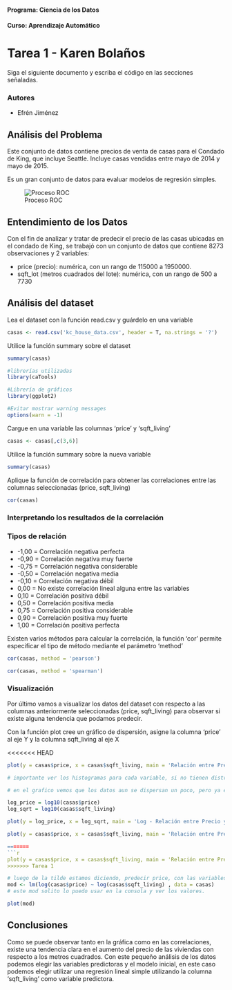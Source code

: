 #### Programa: Ciencia de los Datos
#### Curso: Aprendizaje Automático

# Tarea 1 - Karen Bolaños

Siga el siguiente documento y escriba el código en las secciones señaladas.

### Autores
   * Efrén Jiménez

## Análisis del Problema
Este conjunto de datos contiene precios de venta de casas para el Condado de King, que incluye Seattle. Incluye casas vendidas entre mayo de 2014 y mayo de 2015.

Es un gran conjunto de datos para evaluar modelos de regresión simples. 

![Proceso ROC](img/dataset-cover.jpg)

## Entendimiento de los Datos

Con el fin de analizar y tratar de predecir el precio de las casas ubicadas en el condado de King, se trabajó con un conjunto de datos que contiene 8273 observaciones y 2 variables:

- price (precio): numérica, con un rango de 115000 a 1950000.
- sqft_lot (metros cuadrados del lote): numérica, con un rango de 500 a 7730

## Análisis del dataset

Lea el dataset con la función read.csv y guárdelo en una variable

```r
casas <- read.csv('kc_house_data.csv', header = T, na.strings = '?')
```

Utilice la función summary sobre el dataset

```r
summary(casas)
```

```r
#librerías utilizadas
library(caTools)

#Librería de gráficos
library(ggplot2)

#Evitar mostrar warning messages
options(warn = -1)
```

Cargue en una variable las columnas 'price' y 'sqft_living'

```r
casas <- casas[,c(3,6)]
```

Utilice la función summary sobre la nueva variable

```r
summary(casas)
```

Aplique la función de correlación para obtener las correlaciones entre las columnas seleccionadas (price, sqft_living)

```r
cor(casas)
```

### Interpretando los resultados de la correlación

### Tipos de relación
- -1,00 = Correlación negativa perfecta
- -0,90 = Correlación negativa muy fuerte
- -0,75 = Correlación negativa considerable
- -0,50 = Correlación negativa media
- -0,10 = Correlación negativa débil
- 0,00  = No existe correlación lineal alguna entre las variables
- 0,10  = Correlación positiva débil
- 0,50  = Correlación positiva media
- 0,75 = Correlación positiva considerable
- 0,90  = Correlación positiva muy fuerte
- 1,00  = Correlación positiva perfecta

Existen varios métodos para calcular la correlación, la función 'cor' permite especificar el tipo de método mediante el parámetro 'method'

```r
cor(casas, method = 'pearson')
```

```r
cor(casas, method = 'spearman')
```

### Visualización

Por último vamos a visualizar los datos del dataset con respecto a las columnas anteriormente seleccionadas (price, sqft_living) para observar si existe alguna tendencia que podamos predecir.

Con la función plot cree un gráfico de dispersión, asigne la columna 'price' al eje Y y la columna sqft_living al eje X

<<<<<<< HEAD
```r
plot(y = casas$price, x = casas$sqft_living, main = 'Relación entre Precio y Metros cuadrados', ylab = 'price', xlab = 'sqft_living')
```


```r

# importante ver los histogramas para cada variable, si no tienen distribucion normal, entonces aplicarle log, es una opcion.

# en el grafico vemos que los datos aun se dispersan un poco, pero ya es menos.

log_price = log10(casas$price)
log_sqrt = log10(casas$sqft_living)

plot(y = log_price, x = log_sqrt, main = 'Log - Relación entre Precio y Metros cuadrados', ylab = 'price', xlab = 'sqft_living')

plot(y = casas$price, x = casas$sqft_living, main = 'Relación entre Precio y Metros cuadrados', ylab = 'price', xlab = 'sqft_living')

=======
```r
plot(y = casas$price, x = casas$sqft_living, main = 'Relación entre Precio y Metros cuadrados', ylab = 'price', xlab = 'sqft_living')
>>>>>>> Tarea 1
```


```r
# luego de la tilde estamos diciendo, predecir price, con las variables a la derecha.
mod <- lm(log(casas$price) ~ log(casas$sqft_living) , data = casas)
# este mod solito lo puedo usar en la consola y ver los valores.

plot(mod)
```


## Conclusiones

Como se puede observar tanto en la gráfica como en las correlaciones, existe una tendencia clara en el aumento del precio de las viviendas con respecto a los metros cuadrados. Con este pequeño análisis de los datos podemos elegir las variables predictoras y el modelo inicial, en este caso podemos elegir utilizar una regresión lineal simple utilizando la columna 'sqft_living' como variable predictora.


